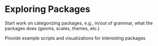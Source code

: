 # Exploring Packages

Start work on categorizing packages, e.g., in/out of grammar, what the packages does (geoms, scales, themes, etc.)

Provide example scripts and visualizations for interesting packages